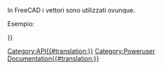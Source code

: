 <languages/>

{{VeryImportantMessage|(Ottobre 2019) Non modificare queste pagine. Le informazioni sono incomplete e obsolete. Per l'API più recente, consultare la [https://www.freecadweb.org/api documentazione API autogenerata] o generare la documentazione autonomamente. Vedere [[Source documentation/it|Documentazione del codice sorgente]].}}

In FreeCAD i vettori sono utilizzati ovunque.

Esempio:
{{Code|code=
v=FreeCAD.Vector()
v=FreeCAD.Vector(1,0,0)
v=FreeCAD.Base.Vector()
v2 = FreeCAD.Vector(3,2,-5)
v3 = v.add(v2)
print v3.Length
}}

{{APIProperty|Length|restituisce la lunghezza del vettore.}}
{{APIFunction|add|Vector|aggiunge un altro vettore a questo.|vector}}
{{APIFunction|cross|Vector|il prodotto vettoriale tra questo vettore e un altro.|vector}}
{{APIFunction|distanceToLine|Vector1,Vector2|la distanza tra il vettore e una linea tra Vettore1 e Vettore2 attraverso Vettore1 e in direzione di Vettore2.|float}}
{{APIFunction|distanceToPoint|Vector|la distanza tra questo vettore e un altro.|float}}
{{APIFunction|distanceToLineSegment|Vector1,Vector2|un vettore dal punto più vicino su un segmento di linea da Vettore1 a Vettore2.|Vector}}
{{APIFunction|distanceToPlane|Vector1,Vector2|la distanza tra il vettore e un piano definito da un punto e una normale.|float}}
{{APIFunction|dot|Vector|il prodotto scalare tra due vettori.|float}}
{{APIFunction|getAngle|Vector|l'angolo in radianti tra due vettori.|float}}
{{APIFunction|isEqual|Vector2,tolleranza|Controlla se la distanza tra i punti rappresentati da questo Vettore e Vettore2 è inferiore o uguale alla tolleranza data.|True/False}}
{{APIFunction|isNormal|Vector2,tolleranza|Controlla se questo vettore è normale al vettore2 entro la tolleranza.|True/False}}
{{APIFunction|isOnLineSegment|Vector1,Vector2|Verifica se questo vettore si trova sul segmento di linea generato da Vettore1 e Vettore2.|Vector}}
{{APIFunction|isParallel|Vector2,tolleranza|Controlla se questo vettore è parallelo al vettore2 entro la tolleranza.|True/False}}
{{APIFunction|multiply|Float|moltiplica (con scala uniforme) un vettore per il fattore indicato.|nothing}}
{{APIFunction|negative|Vector|Restituisce il negativo (opposto) di questo vettore.|Vector}}
{{APIFunction|normalize| |normalizza un vettore (imposta la sua lunghezza a 1,0).|nothing}}
{{APIFunction|projectToLine|Vector1,Vector2|proietta il vettore su una linea attraverso Vettore1 in direzione Vettore2.|nothing}}
{{APIFunction|projectToPlane|Vector1,Vector2|pproietta il vettore su un piano definito da un punto (Vettore1) e una normale (Vettore2).|nothing}}
{{APIFunction|scale|Float,Float,Float|Come per moltiplicare, ma consente di specificare valori diversi per le direzioni x, y e z (scala non uniforme).|nothing}}
{{APIFunction|sub|Vector|sottrae un altro vettore da questo.|vector}}
{{APIProperty|x|la coordinata x di un vettore.}}
{{APIProperty|y|la coordinata y di un vettore.}}
{{APIProperty|z|la coordinata z di un vettore.}}

{{Userdocnavi{{#translation:}}}}
[[Category:API{{#translation:}}]]
[[Category:Poweruser Documentation{{#translation:}}]]
{{clear}}